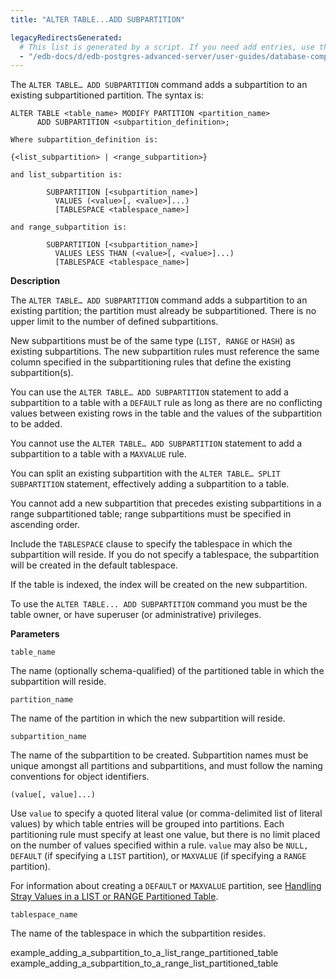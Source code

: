 ```yaml
---
title: "ALTER TABLE...ADD SUBPARTITION"

legacyRedirectsGenerated:
  # This list is generated by a script. If you need add entries, use the `legacyRedirects` key.
  - "/edb-docs/d/edb-postgres-advanced-server/user-guides/database-compatibility-for-oracle-developers-guide/11/Database_Compatibility_for_Oracle_Developers_Guide.1.107.html"
---
```


<div id="alter_table_add_subpartition" class="registered_link"></div>

The `ALTER TABLE… ADD SUBPARTITION` command adds a subpartition to an existing subpartitioned partition. The syntax is:

```text
ALTER TABLE <table_name> MODIFY PARTITION <partition_name>
      ADD SUBPARTITION <subpartition_definition>;

Where subpartition_definition is:

{<list_subpartition> | <range_subpartition>}

and list_subpartition is:

        SUBPARTITION [<subpartition_name>]
          VALUES (<value>[, <value>]...)
          [TABLESPACE <tablespace_name>]

and range_subpartition is:

        SUBPARTITION [<subpartition_name>]
          VALUES LESS THAN (<value>[, <value>]...)
          [TABLESPACE <tablespace_name>]
```

**Description**

The `ALTER TABLE… ADD SUBPARTITION` command adds a subpartition to an existing partition; the partition must already be subpartitioned. There is no upper limit to the number of defined subpartitions.

New subpartitions must be of the same type (`LIST, RANGE` or `HASH`) as existing subpartitions. The new subpartition rules must reference the same column specified in the subpartitioning rules that define the existing subpartition(s).

You can use the `ALTER TABLE… ADD SUBPARTITION` statement to add a subpartition to a table with a `DEFAULT` rule as long as there are no conflicting values between existing rows in the table and the values of the subpartition to be added.

You cannot use the `ALTER TABLE… ADD SUBPARTITION` statement to add a subpartition to a table with a `MAXVALUE` rule.

You can split an existing subpartition with the `ALTER TABLE… SPLIT SUBPARTITION` statement, effectively adding a subpartition to a table.

You cannot add a new subpartition that precedes existing subpartitions in a range subpartitioned table; range subpartitions must be specified in ascending order.

Include the `TABLESPACE` clause to specify the tablespace in which the subpartition will reside. If you do not specify a tablespace, the subpartition will be created in the default tablespace.

If the table is indexed, the index will be created on the new subpartition.

To use the `ALTER TABLE... ADD SUBPARTITION` command you must be the table owner, or have superuser (or administrative) privileges.

**Parameters**

`table_name`

 The name (optionally schema-qualified) of the partitioned table in which the subpartition will reside.

`partition_name`

 The name of the partition in which the new subpartition will reside.

`subpartition_name`

 The name of the subpartition to be created. Subpartition names must be unique amongst all partitions and subpartitions, and must follow the naming conventions for object identifiers.

`(value[, value]...)`

 Use `value` to specify a quoted literal value (or comma-delimited list of literal values) by which table entries will be grouped into partitions. Each partitioning rule must specify at least one value, but there is no limit placed on the number of values specified within a rule. `value` may also be `NULL, DEFAULT` (if specifying a `LIST` partition), or `MAXVALUE` (if specifying a `RANGE` partition).

 For information about creating a `DEFAULT` or `MAXVALUE` partition, see [Handling Stray Values in a LIST or RANGE Partitioned Table](../../05_handling_stray_values_in_a_list_or_range_partitioned_table/#handling_stray_values_in_a_list_or_range_partitioned_table).

`tablespace_name`

 The name of the tablespace in which the subpartition resides.

<div class="toctree" maxdepth="3">

example_adding_a_subpartition_to_a_list_range_partitioned_table example_adding_a_subpartition_to_a_range_list_partitioned_table

</div>
